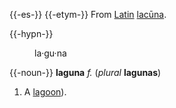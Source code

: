 {{-es-}}
{{-etym-}}
From [[Latin]] [[lacūna]].

{{-hypn-}}
:la&middot;gu&middot;na
{{-noun-}}
'''laguna''' ''f.'' (''plural'' '''lagunas''')
# A [[lagoon]]).